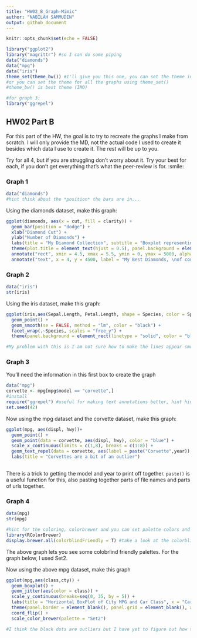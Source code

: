 ---
title: "HW02_B_Graph-Mimic"
author: "NABILAH SAMMUDIN"
output: github_document
---

```{r setup, include=FALSE}
knitr::opts_chunk$set(echo = FALSE)
```


```{r load libraries, echo = TRUE, include=TRUE}
library("ggplot2")
library("magrittr") #so I can do some piping
data("diamonds")
data("mpg")
data("iris")
theme_set(theme_bw()) #I'll give you this one, you can set the theme individually for graphs
#or you can set the theme for all the graphs using theme_set()
#theme_bw() is best theme (IMO)

#for graph 3:
library("ggrepel")


```

## HW02 Part B

For this part of the HW, the goal is to try to recreate the graphs I make from scratch. I will only provide the MD, not the actual code I used to create it besides which data I use to create it. The rest will be up to you. 

Try for all 4, but if you are struggling don't worry about it. Try your best for each, if you don't get everything that's what the peer-review is for. :smile:


### Graph 1
```{r, echo = T, include = TRUE}
data("diamonds")
#hint think about the *position* the bars are in...
```


Using the diamonds dataset, make this graph:
```{r graph1 code, echo=FALSE}
ggplot(diamonds, aes(x = cut, fill = clarity)) + 
  geom_bar(position = "dodge") +
  xlab("Diamond Cut") +
  ylab("Number of Diamonds") +
  labs(title = "My Diamond Collection", subtitle = "Boxplot representing the number of diamonds in my diamond collection by \ntype of cut quality and clarity of diamond") +
  theme(plot.title = element_text(hjust = 0.5), panel.background = element_rect(linetype = "solid", color = "black")) +
  annotate("rect", xmin = 4.5, xmax = 5.5, ymin = 0, ymax = 5000, alpha = 0.4) +
  annotate("text", x = 4, y = 4500, label = "My Best Diamonds, \nof course")


```

### Graph 2
```{r, echo = T, include = TRUE}
data("iris")
str(iris)
```

Using the iris dataset, make this graph:
```{r graph 2 code, echo=FALSE}
ggplot(iris,aes(Sepal.Length, Petal.Length, shape = Species, color = Species)) +
  geom_point() + 
  geom_smooth(se = FALSE, method = "lm", color = "black") +
  facet_wrap(.~Species, scales = "free_y") +
  theme(panel.background = element_rect(linetype = "solid", color = "black"))

#My problem with this is I am not sure how to make the lines appear smoother like in the html example given by the instructor and I have yet to figure out how to swap the order of setosa and versicolor panels.
```


### Graph 3
You'll need the information in this first box to create the graph
```{r, echo = TRUE}
data("mpg")
corvette <- mpg[mpg$model == "corvette",]
#install
require("ggrepel") #useful for making text annotations better, hint hint
set.seed(42)
```

Now using the mpg dataset and the corvette dataset, make this graph:

```{r graph 3 code}
ggplot(mpg, aes(displ, hwy))+
  geom_point() +
  geom_point(data = corvette, aes(displ, hwy), color = "blue") +
  scale_x_continuous(limits = c(1,8), breaks = c(1:8)) +
  geom_text_repel(data = corvette, aes(label = paste("Corvette",year)), size = 3) +
  labs(title = "Corvettes are a bit of an outlier") 
  
```

There is a trick to getting the model and year to print off together. `paste()` is a useful function for this, also pasting together parts of file names and parts of urls together. 


### Graph 4 
```{r, echo = T}
data(mpg)
str(mpg)

#hint for the coloring, colorbrewer and you can set palette colors and make your graphs colorblind friendly
library(RColorBrewer)
display.brewer.all(colorblindFriendly = T) #take a look at the colorblindfriendly options
```

The above graph lets you see some colobrlind friendly palettes. For the graph below, I used Set2.



Now using the above mpg dataset, make this graph

```{r graph 4 code}
ggplot(mpg,aes(class,cty)) +
  geom_boxplot() +
  geom_jitter(aes(color = class)) +
  scale_y_continuous(breaks=seq(0, 35, by = 5)) +
  labs(title = "Horizontal BoxPlot of City MPG and Car Class", x = "Car Class", y = "City mpg") +
  theme(panel.border = element_blank(), panel.grid = element_blank(), axis.line = element_line()) +
  coord_flip() +
  scale_color_brewer(palette = "Set2")

#I think the black dots are outliers but I have yet to figure out how to exclude them.

 

```





